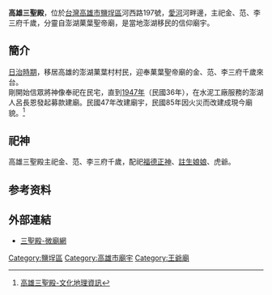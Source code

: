{{Incomplete}}
'''高雄三聖殿'''，位於[[台灣|台灣]][[高雄市|高雄市]][[鹽埕區|鹽埕區]]河西路197號，[[愛河|愛河]]河畔邊，主祀金、范、李三府千歲，分靈自澎湖菓葉聖帝廟，是當地澎湖移民的信仰廟宇。 

==簡介==
{{expand section}}
[[台灣日治時期|日治時期]]，移居高雄的澎湖菓葉村村民，迎奉菓葉聖帝廟的金、范、李三府千歲來台。<br>
剛開始信眾將神像奉祀在民宅，直到[[1947年|1947年]]（民國36年），在水泥工廠服務的澎湖人呂長恩發起募款建廟。民國47年改建廟宇，民國85年因火災而改建成現今廟貌。<ref>[http://crgis.rchss.sinica.edu.tw/temples/KaohsiungCity/yancheng/64001001-SSD 高雄三聖殿-文化地理資訊]</ref>

==祀神==
高雄三聖殿主祀金、范、李三府千歲，配祀[[福德正神|福德正神]]、[[註生娘娘|註生娘娘]]、虎爺。

==参考资料==
{{reflist}}

==外部連結==
*[http://my-mit.com/2016/06/10/%E6%BE%8E%E6%B9%96%E5%82%B3%E9%A6%99%EF%BC%9A-%E4%B8%89%E8%81%96%E6%AE%BF-%E9%87%91%E3%80%81%E8%8C%83%E3%80%81%E6%9D%8E%E4%B8%89%E5%BA%9C%E5%8D%83%E6%AD%B2/ 三聖殿-微廟網]

[[Category:鹽埕區|Category:鹽埕區]]
[[Category:高雄市廟宇|Category:高雄市廟宇]]
[[Category:王爺廟|Category:王爺廟]]